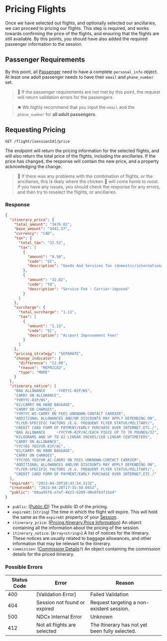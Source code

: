 # Pricing Flights

Once we have selected out flights, and optionally selected our ancillaries, we can proceed to pricing our flights. This step is required, and works towards confirming the price of the flights, and ensuring that the flights are still available. By this points, you should have also added the required passenger information to the session.

## Passenger Requirements

By this point, all [Passenger](/versions/v5/glossary#passenger-information) need to have a complete `personal_info` object. At least one adult passenger needs to have their `email` and `phone_number` set.

> 🧨 If the passenger requirements are not met by this point, the request will return validation errors for the passengers.

> 🛎 We highly recommend that you input the `email` and the `phone_number` for **all adult passengers**.

## Requesting Pricing

`GET /flight/[sessionId]/price`

The endpoint will return the pricing information for the selected flights, and will also return the total price of the flights, including the ancillaries. If the price has changed, the response will contain the new price, and a property acknowledging the change.

> 🧨 If there was any problems with the combination of flights, or the ancillaries, this is likely where the chicken 🐓 will come home to roost. If you have any issues, you should check the response for any errors, and then try to reselect the flights, or ancillaries.

### Response

```json filename="GET /flight/[sessionId]/price" copy
{
  "itinerary_price": {
    "total_amount": "3476.02",
    "base_amount": "3442.37",
    "currency": "CAD",
    "tax": {
      "total_tax": "32.52",
      "tax": [
        {
          "amount": "0.50",
          "code": "SC",
          "description": "Goods And Services Tax (domestic/international)"
        },
        {
          "amount": "32.02",
          "code": "YQ",
          "description": "Service Fee - Carrier-imposed"
        }
      ]
    },
    "surcharge": {
      "total_surcharge": "1.13",
      "tax": [
        {
          "amount": "1.13",
          "code": "SC",
          "description": "Airport Improvement Fees"
        }
      ]
    },
    "pricing_strategy": "SEPARATE",
    "change_indicator": {
      "difference": "12.00",
      "reason": "REPRICED",
      "type": "MORE"
    }
  },
  "itinerary_notice": [
    "BAG ALLOWANCE     -YVRYYC-02P/WS",
    "CARRY ON ALLOWANCE",
    "YVRYYC-01P/WS",
    "01/CARRY ON HAND BAGGAGE",
    "CARRY ON CHARGES",
    "YVRYYC-WS-CARRY ON FEES UNKNOWN-CONTACT CARRIER",
    "ADDITIONAL ALLOWANCES AND/OR DISCOUNTS MAY APPLY DEPENDING ON",
    "FLYER-SPECIFIC FACTORS /E.G. FREQUENT FLYER STATUS/MILITARY/",
    "CREDIT CARD FORM OF PAYMENT/EARLY PURCHASE OVER INTERNET,ETC./",
    "BAG ALLOWANCE     -YYCYVR-02P/AC/EACH PIECE UP TO 70 POUNDS/32",
    "KILOGRAMS AND UP TO 62 LINEAR INCHES/158 LINEAR CENTIMETERS",
    "CARRY ON ALLOWANCE",
    "YYCYEG YEGYVR-01P/AC",
    "01/CARRY ON HAND BAGGAGE",
    "CARRY ON CHARGES",
    "YYCYEG YEGYVR-AC-CARRY ON FEES UNKNOWN-CONTACT CARRIER",
    "ADDITIONAL ALLOWANCES AND/OR DISCOUNTS MAY APPLY DEPENDING ON",
    "FLYER-SPECIFIC FACTORS /E.G. FREQUENT FLYER STATUS/MILITARY/",
    "CREDIT CARD FORM OF PAYMENT/EARLY PURCHASE OVER INTERNET,ETC./"
  ],
  "expireAt": "2023-04-28T18:41:54.523Z",
  "createdAt": "2023-04-28T17:35:50.045Z",
  "public": "68aa95f6-a7af-4823-b289-d0e6f63f15e4"
}
```

- `public`: ([Public ID](/versions/v5/glossary#public-id)) The public ID of the pricing.
- `expireAt`: (`string`) The time in which the flight will expire. This will hold the same as the `expireAt` property of your [Session](/versions/v5/session#session-object).
- `itinerary_price`: ([Pricing Itinerary Price Information](/versions/v5/glossary#pricing-itinerary-price-information)) An object containing all the information about the pricing of the session.
- `itinerary_notice`: (`Array<string>`) A list of notices for the itinerary. These notices are usually related to baggage allowances, and other information that may be relevant to the itinerary.
- `commission`: ([Commission Details](/versions/v5/glossary#commission-details)`?`) An object containing the commission details for the priced itinerary. 

### Possible Errors 

| Status Code | Error | Reason |
|---|---|---|
| 400 | [Validation Error] | Failed Validation |
| 404 | Session not found or expired | Request targeting a non-existent session. |
| 500 | NDCx Internal Error | Unknown |
| 412 | Not all flights are selected | The Itinerary has not yet been fully selected.  |

